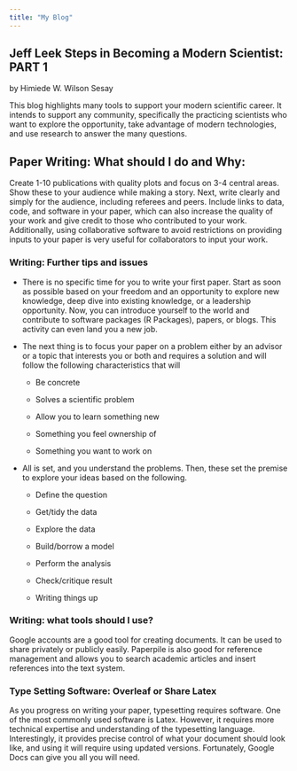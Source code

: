 ---
title: "My Blog"
---

## Jeff Leek Steps in Becoming a Modern Scientist: PART 1

by Himiede W. Wilson Sesay

This blog highlights many tools to support your modern scientific career. It intends to support any community, specifically the practicing scientists who want to explore the opportunity, take advantage of modern technologies, and use research to answer the many questions.

## Paper Writing: What should I do and Why:

Create 1-10 publications with quality plots and focus on 3-4 central areas. Show these to your audience while making a story. Next, write clearly and simply for the audience, including referees and peers. Include links to data, code, and software in your paper, which can also increase the quality of your work and give credit to those who contributed to your work. Additionally, using collaborative software to avoid restrictions on providing inputs to your paper is very useful for collaborators to input your work.

### Writing: Further tips and issues

-   There is no specific time for you to write your first paper. Start as soon as possible based on your freedom and an opportunity to explore new knowledge, deep dive into existing knowledge, or a leadership opportunity. Now, you can introduce yourself to the world and contribute to software packages (R Packages), papers, or blogs. This activity can even land you a new job.

-   The next thing is to focus your paper on a problem either by an advisor or a topic that interests you or both and requires a solution and will follow the following characteristics that will

    -   Be concrete

    -   Solves a scientific problem

    -   Allow you to learn something new

    -   Something you feel ownership of

    -   Something you want to work on

-   All is set, and you understand the problems. Then, these set the premise to explore your ideas based on the following.

    -   Define the question

    -   Get/tidy the data

    -   Explore the data

    -   Build/borrow a model

    -   Perform the analysis

    -   Check/critique result

    -   Writing things up

### Writing: what tools should I use?

Google accounts are a good tool for creating documents. It can be used to share privately or publicly easily. Paperpile is also good for reference management and allows you to search academic articles and insert references into the text system.

### Type Setting Software: Overleaf or Share Latex

As you progress on writing your paper, typesetting requires software. One of the most commonly used software is Latex. However, it requires more technical expertise and understanding of the typesetting language. Interestingly, it provides precise control of what your document should look like, and using it will require using updated versions. Fortunately, Google Docs can give you all you will need.
